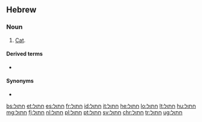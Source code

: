 ==Hebrew==

===Noun===
{{he-noun|g=m|tr=khatúl|wv=חָתוּל|f=חתולה|fwv=חֲתוּלָה|cons=חתול|conswv=חֲתוּל|pl=חתולים|plwv=חֲתוּלִים}}

# [[cat|Cat]].

====Derived terms====
* {{l|he|חָתוּל נְמֵרִי|tr=khatúl n'marí}}

====Synonyms====
* {{l|he|שונרא|sc=Hebr|tr=shunra}}{{attention|he|he?? I know it`s arc}}

[[bs:חתול]]
[[et:חתול]]
[[es:חתול]]
[[fr:חתול]]
[[id:חתול]]
[[it:חתול]]
[[he:חתול]]
[[lo:חתול]]
[[lt:חתול]]
[[hu:חתול]]
[[mg:חתול]]
[[fj:חתול]]
[[nl:חתול]]
[[pl:חתול]]
[[pt:חתול]]
[[sv:חתול]]
[[chr:חתול]]
[[tr:חתול]]
[[ug:חתול]]